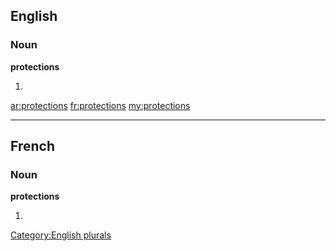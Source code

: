 ==English==

===Noun===
'''protections'''

# {{plural of|[[protection]]}}

[[Category:English plurals]]

[[ar:protections]]
[[fr:protections]]
[[my:protections]]

----
==French==

===Noun===
'''protections''' {{f}}

# {{plural of|[[protection]]|lang=fr}}
{{rfc-auto}}